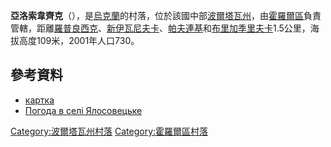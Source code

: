 {{coord|49|40|55|N|33|25|22|E|scale:100000_region:UA|display=title}}

'''亞洛索韋齊克'''（{{lang-uk|Ялосовецьке}}），是[[烏克蘭|烏克蘭]]的村落，位於該國中部[[波爾塔瓦州|波爾塔瓦州]]，由[[霍羅爾區|霍羅爾區]]負責管轄，距離[[羅普良西克|羅普良西克]]、[[新伊瓦尼夫卡_(霍羅爾區)|新伊瓦尼夫卡]]、[[帕夫連基_(霍羅爾區)|帕夫連基]]和[[布里加季里夫卡_(霍羅爾區)|布里加季里夫卡]]1.5公里，海拔高度109米，2001年人口730。

==參考資料==
* [http://gska2.rada.gov.ua/pls/z7502/A005?rdat1=25.04.2009&rf7571=26791 картка]{{dead link|date=2017年11月 |bot=InternetArchiveBot |fix-attempted=yes }}
* [http://weather.in.ua/ua/poltavskaja/29565 Погода в селі Ялосовецьке] {{Wayback|url=http://weather.in.ua/ua/poltavskaja/29565 |date=20170815063240 }}

{{DEFAULTSORT:Ялосовецьке}}
[[Category:波爾塔瓦州村落|Category:波爾塔瓦州村落]]
[[Category:霍羅爾區村落|Category:霍羅爾區村落]]


{{Poltava-geo-stub}}